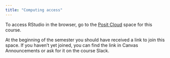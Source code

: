 ```yaml
---
title: "Computing access"
---
```


To access RStudio in the browser, go to the [Posit Cloud](https://posit.cloud/spaces/405361) space for this course.

At the beginning of the semester you should have received a link to join this space. 
If you haven't yet joined, you can find the link in Canvas Announcements or ask for it on the course Slack.